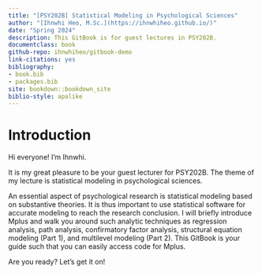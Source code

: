 ```yaml
--- 
title: "[PSY202B] Statistical Modeling in Psychological Sciences"
author: "[Ihnwhi Heo, M.Sc.](https://ihnwhiheo.github.io/)"
date: "Spring 2024"
description: This GitBook is for guest lectures in PSY202B.
documentclass: book
github-repo: ihnwhiheo/gitbook-demo
link-citations: yes
bibliography:
- book.bib
- packages.bib
site: bookdown::bookdown_site
biblio-style: apalike
---
```


# Introduction

Hi everyone! I'm Ihnwhi.

It is my great pleasure to be your guest lecturer for PSY202B. The theme of my lecture is statistical modeling in psychological sciences.

An essential aspect of psychological research is statistical modeling based on substantive theories. It is thus important to use statistical software for accurate modeling to reach the research conclusion. I will briefly introduce Mplus and walk you around such analytic techniques as regression analysis, path analysis, confirmatory factor analysis, structural equation modeling (Part 1), and multilevel modeling (Part 2). This GitBook is your guide such that you can easily access code for Mplus.

Are you ready? Let's get it on!

